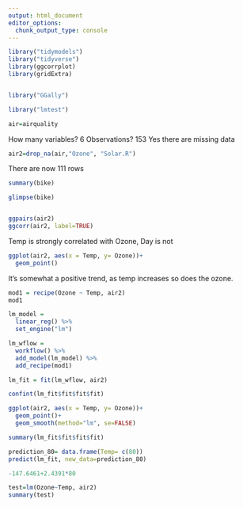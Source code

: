 ```yaml
---
output: html_document
editor_options: 
  chunk_output_type: console
---
```

```r
library("tidymodels")
library("tidyverse")
library(ggcorrplot)
library(gridExtra)



```

```r

library("GGally")
```

```r

library("lmtest")
```

```r
air=airquality
```

How many variables? 6 
Observations? 153
Yes there are missing data
```r
air2=drop_na(air,"Ozone", "Solar.R")
```
There are now 111 rows

```r
summary(bike)
```


```r
glimpse(bike)
```


```r
```


```r
ggpairs(air2)
ggcorr(air2, label=TRUE)
```
Temp is strongly correlated with Ozone, Day is not

```r
ggplot(air2, aes(x = Temp, y= Ozone))+
  geom_point()
```

It's somewhat a positive trend, as temp increases so does the ozone.

```r
mod1 = recipe(Ozone ~ Temp, air2)
mod1

lm_model =
  linear_reg() %>% 
  set_engine("lm")

lm_wflow = 
  workflow() %>% 
  add_model(lm_model) %>% 
  add_recipe(mod1)

lm_fit = fit(lm_wflow, air2)

confint(lm_fit$fit$fit$fit)
```

```r
ggplot(air2, aes(x = Temp, y= Ozone))+
  geom_point()+
  geom_smooth(method="lm", se=FALSE)
```

```r
summary(lm_fit$fit$fit$fit)

prediction_80= data.frame(Temp= c(80))
predict(lm_fit, new_data=prediction_80)

-147.6461+2.4391*80
```



```r
test=lm(Ozone~Temp, air2)
summary(test)
```

